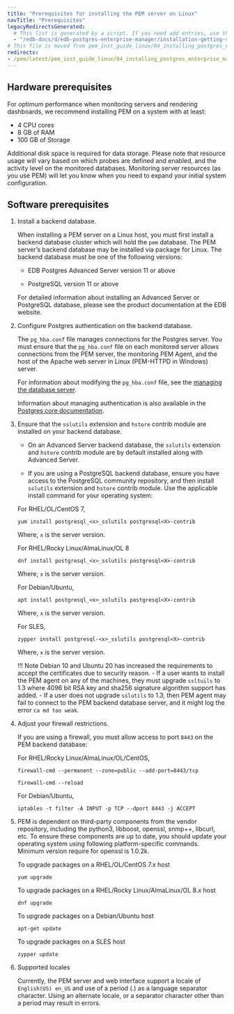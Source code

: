 ```yaml
---
title: "Prerequisites for installing the PEM server on Linux"
navTitle: "Prerequisites"
legacyRedirectsGenerated:
  # This list is generated by a script. If you need add entries, use the `legacyRedirects` key.
  - "/edb-docs/d/edb-postgres-enterprise-manager/installation-getting-started/linux-installation-guide/8.0/prerequisites_for_installing_pem_server.html"
# This file is moved from pem_inst_guide_linux/04_installing_postgres_enterprise_manager
redirects:
- /pem/latest/pem_inst_guide_linux/04_installing_postgres_enterprise_manager/01_prerequisites_for_installing_pem_server/
---
```


## Hardware prerequisites

For optimum performance when monitoring servers and rendering dashboards, we recommend installing PEM on a system with at least:

-   4 CPU cores
-   8 GB of RAM
-   100 GB of Storage

Additional disk space is required for data storage. Please note that resource usage will vary based on which probes are defined and enabled, and the activity level on the monitored databases. Monitoring server resources (as you use PEM) will let you know when you need to expand your initial system configuration.

## Software prerequisites

1.  Install a backend database.

    When installing a PEM server on a Linux host, you must first install a backend database cluster which will hold the `pem` database. The PEM server’s backend database may be installed via package for Linux. The backend database must be one of the following versions:

    -   EDB Postgres Advanced Server version 11 or above

    -   PostgreSQL version 11 or above

    For detailed information about installing an Advanced Server or PostgreSQL database, please see the product documentation at the EDB website.

2.  Configure Postgres authentication on the backend database.

    The `pg_hba.conf` file manages connections for the Postgres server. You must ensure that the `pg_hba.conf` file on each monitored server allows connections from the PEM server, the monitoring PEM Agent, and the host of the Apache web server in Linux (PEM-HTTPD in Windows) server.

    For information about modifying the `pg_hba.conf` file, see the [managing the database server](../../managing_database_server/#modifying-the-pg_hbaconf-file).

    Information about managing authentication is also available in the [Postgres core documentation](https://www.postgresql.org/docs/current/static/auth-pg-hba-conf.html).


3.  Ensure that the `sslutils` extension and `hstore` contrib module are installed on your backend database.

    -   On an Advanced Server backend database, the `sslutils` extension and `hstore` contrib module are by default installed along with Advanced Server.

    -   If you are using a PostgreSQL backend database, ensure you have access to the PostgreSQL community repository, and then install `sslutils` extension and `hstore` contrib module. Use the applicable install command for your operating system:

    For RHEL/OL/CentOS 7,

    ```text
    yum install postgresql_<x>_sslutils postgresql<X>-contrib 
    ```

    Where, `x` is the server version.

    For RHEL/Rocky Linux/AlmaLinux/OL 8

    ```text
    dnf install postgresql_<x>_sslutils postgresql<X>-contrib
    ```

    Where, `x` is the server version.

    For Debian/Ubuntu,

    ```text
    apt install postgresql_<x>_sslutils postgresql<X>-contrib
    ```
    
    Where, `x` is the server version.

    For SLES,

    ```text
    zypper install postgresql-<x>_sslutils postgresql<X>-contrib
    ```

    Where, `x` is the server version.

    !!! Note
        Debian 10 and Ubuntu 20 has increased the requirements to accept the certificates due to security reason. 
        -   If a user wants to install the PEM agent on any of the machines, they must upgrade `ssltuils` to 1.3 where 4096 bit RSA key and sha256 signature algorithm support has added.
        -   If a user does not upgrade `sslutils` to 1.3, then PEM agent may fail to connect to the PEM backend database server, and it might log the error `ca md too weak`.
     

4.  Adjust your firewall restrictions.

    If you are using a firewall, you must allow access to port `8443` on the PEM backend database:

    For RHEL/Rocky Linux/AlmaLinux/OL/CentOS,
    
    ```text
    firewall-cmd --permanent --zone=public --add-port=8443/tcp
     
    firewall-cmd --reload
    ```

    For Debian/Ubuntu,

    ```text
    iptables -t filter -A INPUT -p TCP --dport 8443 -j ACCEPT
    ```

5.  PEM is dependent on third-party components from the vendor repository, including the python3, libboost, openssl, snmp++, libcurl, etc. To ensure these components are up to date, you should update your operating system using following platform-specific commands. Minimum version require for openssl is 1.0.2k.

    To upgrade packages on a RHEL/OL/CentOS 7.x host

    ```text
    yum upgrade
    ```

    To upgrade packages on a RHEL/Rocky Linux/AlmaLinux/OL 8.x host

    ```text
    dnf upgrade
    ```

    To upgrade packages on a Debian/Ubuntu host

    ```text
    apt-get update
    ```

    To upgrade packages on a SLES host

    ```text
    zypper update
    ```

6.  Supported locales

    Currently, the PEM server and web interface support a locale of `English(US) en_US` and use of a period (.) as a language separator character. Using an alternate locale, or a separator character other than a period may result in errors.